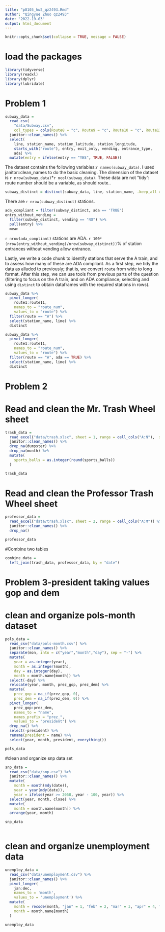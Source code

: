 ```yaml
---
title: "p8105_hw2_qz2493.Rmd"
author: "Qingyue Zhuo qz2493"
date: "2022-10-03"
output: html_document
---
```

```r
knitr::opts_chunk$set(collapse = TRUE, message = FALSE)
```

# load the packages
```r
library(tidyverse)
library(readxl)
library(dplyr)
library(lubridate)
```

# Problem 1
```r
subway_data = 
  read_csv(
    "data/Subway.csv", 
    col_types = cols(Route8 = "c", Route9 = "c", Route10 = "c", Route11 = "c")) %>%
  janitor::clean_names() %>%
  select(
    line, station_name, station_latitude, station_longitude, 
    starts_with("route"), entry, exit_only, vending, entrance_type, 
    ada) %>%
  mutate(entry = ifelse(entry == "YES", TRUE, FALSE))
```

The dataset contains the following variables:`r names(subway_data)`. I used janitor::clean_names to do the basic cleaning. The dimension of the dataset is `r nrow(subway_data)`*`r ncol(subway_data)`. These data are not "tidy": route number should be a variable, as should route..

```r
subway_distinct = distinct(subway_data, line, station_name, .keep_all = TRUE)
```

There are `r nrow(subway_distinct)` stations. 

```r
ada_compliant = filter(subway_distinct, ada == 'TRUE')
entry_without_vending = 
  filter(subway_distinct, vending == "NO") %>%
  pull(entry) %>% 
  mean
```

`r nrow(ada_compliant)` stations are ADA. `r 100*(nrow(entry_without_vending)/nrow(subway_distinct))`% of station entrances without vending allow entrance.

Lastly, we write a code chunk to identify stations that serve the A train, and to assess how many of these are ADA compliant. As a first step, we tidy the data as alluded to previously; that is, we convert `route` from wide to long format. After this step, we can use tools from previous parts of the question (filtering to focus on the A train, and on ADA compliance; selecting and using `distinct` to obtain dataframes with the required stations in rows).
```r
subway_data %>% 
  pivot_longer(
    route1:route11,
    names_to = "route_num",
    values_to = "route") %>% 
  filter(route == "A") %>% 
  select(station_name, line) %>% 
  distinct

subway_data %>% 
  pivot_longer(
    route1:route11,
    names_to = "route_num",
    values_to = "route") %>% 
  filter(route == "A", ada == TRUE) %>% 
  select(station_name, line) %>% 
  distinct
```


# Problem 2
# Read and clean the Mr. Trash Wheel sheet
```r
trash_data = 
  read_excel("data/trash.xlsx", sheet = 1, range = cell_cols("A:N"),  skip = 1) %>%
  janitor::clean_names() %>%
  drop_na(dumpster) %>%
  drop_na(month) %>%
  mutate(
    sports_balls = as.integer(round(sports_balls))
  )

trash_data
```

# Read and clean the Professor Trash Wheel sheet
```r
professor_data = 
  read_excel("data/trash.xlsx", sheet = 2, range = cell_cols("A:M")) %>%
  janitor::clean_names() %>%
  drop_na() 

professor_data
```

#Combine two tables
```r
combine_data = 
  left_join(trash_data, professor_data, by = "date") 
```


# Problem 3-president taking values gop and dem
# clean and organize pols-month dataset
```r
pols_data = 
  read_csv("data/pols-month.csv") %>%
  janitor::clean_names() %>%
  separate(mon, into = c("year","month","day"), sep = "-") %>%
  mutate(
    year = as.integer(year),
    month = as.integer(month),
    day = as.integer(day),
    month = month.name[month]) %>%
  select(-day) %>%
  relocate(year, month, prez_gop, prez_dem) %>%
  mutate(
    prez_gop = na_if(prez_gop, 0),
    prez_dem = na_if(prez_dem, 0)) %>%
  pivot_longer(
    prez_gop:prez_dem,
    names_to = "name",
    names_prefix = "prez_",
    values_to = "president") %>%
  drop_na() %>%
  select(-president) %>%
  rename(president = name) %>%
  select(year, month, president, everything())

pols_data
```

#clean and organize snp data set
```r
snp_data = 
  read_csv("data/snp.csv") %>%
  janitor::clean_names() %>%
  mutate(
    month = month(mdy(date)),
    year = year(mdy(date)),
    year = ifelse(year >= 2050, year - 100, year)) %>%
  select(year, month, close) %>%
  mutate(
    month = month.name[month]) %>%
  arrange(year, month)

snp_data
 
```

# clean and organize unemployment data
```r
unemploy_data = 
  read_csv("data/unemployment.csv") %>%
  janitor::clean_names() %>%
  pivot_longer(
    jan:dec,
    names_to = 'month',
    values_to = 'unemployment') %>%
  mutate(
    month = recode(month, "jan" = 1, "feb" = 2, "mar" = 3, "apr" = 4, "may" = 5, "jun" = 6, "jul" = 7, "aug" = 8, "sep" = 9, "oct" = 10, "nov" = 11, "dec" = 12),
    month = month.name[month]
  )

unemploy_data
  
```

